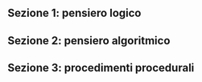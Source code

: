 <Contest>

## Sezione 1: pensiero logico

<Section>
  <Problem points={[5, 1, 0]}><M14Bigliettino /></Problem>
  <Problem points={[5, 1, 0]}><M8GiocoOca /></Problem>
  <Problem points={[5, 1, 0]}><M9EasyRettangoliCorniceFib /></Problem>
  <Problem points={[5, 1, 0]}><M6StringaOiiFib /></Problem>
</Section>

## Sezione 2: pensiero algoritmico

<Section>
  <Problem points={[5, 0, 0]}><A5CancellaPermutazioneFib /></Problem>
</Section>

## Sezione 3: procedimenti procedurali

<Section>
  <Problem points={[5, 1, 0]}><P10RiordinaIstruzioni /></Problem>
  <Problem points={[5, 1, 0]}><P11OggettiIfelse /></Problem>
  <Problem points={[5, 1, 0]}><P9MangiaCarota /></Problem>
</Section>

</Contest>
